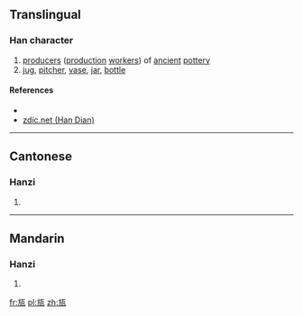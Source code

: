 ==Translingual==

===Han character===
{{Han char|rn=98|rad=瓦|as=04|sn=9|four=01217|canj=YSMVN|ids=⿰方瓦}}

# [[producer]]s ([[production]] [[worker]]s) of [[ancient]] [[pottery]]
# [[jug]], [[pitcher]], [[vase]], [[jar]], [[bottle]]

====References====
* {{Han ref|kx=0748.150|dkj=21457|dj=1157.020|hdz=21423.020|uh=74EC|ud=29932|bh=CFD7|bd=53207}}
*[http://www.zdic.net/zd/zi/ZdicE7Zdic93ZdicAC.htm zdic.net (Han Dian)]

----

==Cantonese==

===Hanzi===
{{yue-hanzi|jyut=[[fong2]], [[ling4]]|y=fong2, ling4}}

# {{defn|lang=yue|sort=瓦04}}

----

==Mandarin==

===Hanzi===
{{cmn-hanzi|pin=[[fǎng]] ([[fang3]])|wg=fang<sup>3</sup>}}

# {{defn|lang=cmn|sort=瓦04}}

[[fr:瓬]]
[[pl:瓬]]
[[zh:瓬]]